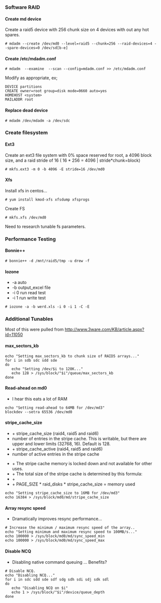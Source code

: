 ===Software RAID===
====Create md device====
Create a raid5 device with 256 chunk size on 4 devices with out any hot spares.
<pre># mdadm --create /dev/md0 --level=raid5 --chunk=256 --raid-devices=4 --spare-devices=0 /dev/sd[b-e]</pre>
====Create /etc/mdadm.conf====
<pre># mdadm  --examine  --scan --config=mdadm.conf >> /etc/mdadm.conf</pre>
Modify as appropriate, ex;
<pre>
DEVICE partitions
CREATE owner=root group=disk mode=0660 auto=yes
HOMEHOST <system>
MAILADDR root
</pre>
====Replace dead device====
<pre># mdadm /dev/mdadm -a /dev/sdc</pre>

===Create filesystem===
====Ext3====
Create an ext3 file system with 0% space reserved for root, a 4096 block size, and a raid stride of 16 ( 16 * 256 = 4096 | stride*chunk=block)
<pre># mkfs.ext3 -m 0 -b 4096 -E stride=16 /dev/md0</pre>
====Xfs====
Install xfs in centos...
<pre># yum install kmod-xfs xfsdump xfsprogs</pre>
Create FS
<pre># mkfs.xfs /dev/md0</pre>
Need to research tunable fs parameters.

===Performance Testing===
====Bonnie++====
<pre># bonnie++ -d /mnt/raid5/tmp -u drew -f</pre>
====Iozone====
*-a auto 
*-b output_excel file 
*-i 0 run read test 
*-i 1 run write test

<pre># iozone -a -b werd.xls -i 0 -i 1 -C -E</pre>

===Additional Tunables===
Most of this were pulled from http://www.3ware.com/KB/article.aspx?id=11050

====max_sectors_kb====
<pre>
echo "Setting max_sectors_kb to chunk size of RAID5 arrays..."
for i in sdb sdc sdd sde
do
   echo "Setting /dev/$i to 128K..."
   echo 128 > /sys/block/"$i"/queue/max_sectors_kb
done
</pre>

====Read-ahead on md0====
*I hear this eats a lot of RAM
<pre>
echo "Setting read-ahead to 64MB for /dev/md3"
blockdev --setra 65536 /dev/md0
</pre>

====stripe_cache_size====
* + stripe_cache_size (raid4, raid5 and raid6)
* number of entries in the stripe cache. This is writable, but there are upper and lower limits (32768, 16). Default is 128.
* + stripe_cache_active (raid4, raid5 and raid6)
* number of active entries in the stripe cache


* + The stripe cache memory is locked down and not available for other uses.
* + The total size of the stripe cache is determined by this formula:
* +
* + PAGE_SIZE * raid_disks * stripe_cache_size = memory used
<pre>
echo "Setting stripe_cache_size to 16MB for /dev/md3"
echo 16384 > /sys/block/md0/md/stripe_cache_size
</pre>

====Array resync speed====
* Dramatically improves resync performance...
<pre>
# Increase the minimum / maximum resync speed of the array..
echo "Setting minimum and maximum resync speed to 100MB/s..."
echo 100000 > /sys/block/md0/md/sync_speed_min
echo 100000 > /sys/block/md0/md/sync_speed_max
</pre>

====Disable NCQ====
* Disabling native command queuing ... Benefits?
<pre>
# Disable NCQ.
echo "Disabling NCQ..."
for i in sdc sdd sde sdf sdg sdh sdi sdj sdk sdl
do
   echo "Disabling NCQ on $i"
   echo 1 > /sys/block/"$i"/device/queue_depth
done
</pre>
